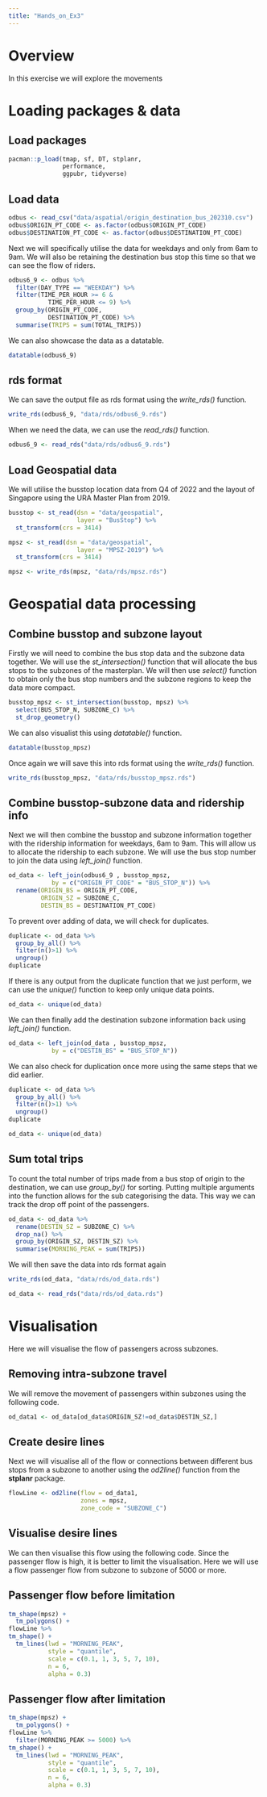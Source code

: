 ```yaml
---
title: "Hands_on_Ex3"
---
```


# Overview

In this exercise we will explore the movements

# Loading packages & data

## Load packages

```r
pacman::p_load(tmap, sf, DT, stplanr,
               performance,
               ggpubr, tidyverse)
```

## Load data

```r
odbus <- read_csv("data/aspatial/origin_destination_bus_202310.csv")
odbus$ORIGIN_PT_CODE <- as.factor(odbus$ORIGIN_PT_CODE)
odbus$DESTINATION_PT_CODE <- as.factor(odbus$DESTINATION_PT_CODE)

```

Next we will specifically utilise the data for weekdays and only from 6am to 9am. We will also be retaining the destination bus stop this time so that we can see the flow of riders.

```r
odbus6_9 <- odbus %>%
  filter(DAY_TYPE == "WEEKDAY") %>%
  filter(TIME_PER_HOUR >= 6 &
           TIME_PER_HOUR <= 9) %>%
  group_by(ORIGIN_PT_CODE,
           DESTINATION_PT_CODE) %>%
  summarise(TRIPS = sum(TOTAL_TRIPS))
```

We can also showcase the data as a datatable.

```r
datatable(odbus6_9)

```

## rds format

We can save the output file as rds format using the *write_rds()* function.

```r
write_rds(odbus6_9, "data/rds/odbus6_9.rds")
```

When we need the data, we can use the *read_rds()* function.

```r
odbus6_9 <- read_rds("data/rds/odbus6_9.rds")
```

## Load Geospatial data

We will utilise the busstop location data from Q4 of 2022 and the layout of Singapore using the URA Master Plan from 2019.

```r
busstop <- st_read(dsn = "data/geospatial",
                   layer = "BusStop") %>%
  st_transform(crs = 3414)

mpsz <- st_read(dsn = "data/geospatial",
                   layer = "MPSZ-2019") %>%
  st_transform(crs = 3414)

```

```r
mpsz <- write_rds(mpsz, "data/rds/mpsz.rds")
```

# Geospatial data processing

## Combine busstop and subzone layout

Firstly we will need to combine the bus stop data and the subzone data together. We will use the *st_intersection()* function that will allocate the bus stops to the subzones of the masterplan. We will then use *select()* function to obtain only the bus stop numbers and the subzone regions to keep the data more compact.

```r
busstop_mpsz <- st_intersection(busstop, mpsz) %>%
  select(BUS_STOP_N, SUBZONE_C) %>%
  st_drop_geometry()

```

We can also visualist this using *datatable()* function.

```r
datatable(busstop_mpsz)

```

Once again we will save this into rds format using the *write_rds()* function.

```r
write_rds(busstop_mpsz, "data/rds/busstop_mpsz.rds") 

```

## Combine busstop-subzone data and ridership info

Next we will then combine the busstop and subzone information together with the ridership information for weekdays, 6am to 9am. This will allow us to allocate the ridership to each subzone. We will use the bus stop number to join the data using *left_join()* function.

```r
od_data <- left_join(odbus6_9 , busstop_mpsz,
            by = c("ORIGIN_PT_CODE" = "BUS_STOP_N")) %>%
  rename(ORIGIN_BS = ORIGIN_PT_CODE,
         ORIGIN_SZ = SUBZONE_C,
         DESTIN_BS = DESTINATION_PT_CODE)
```

To prevent over adding of data, we will check for duplicates.

```r
duplicate <- od_data %>%
  group_by_all() %>%
  filter(n()>1) %>%
  ungroup()
duplicate

```

If there is any output from the duplicate function that we just perform, we can use the *unique()* function to keep only unique data points.

```r
od_data <- unique(od_data)

```

We can then finally add the destination subzone information back using *left_join()* function.

```r
od_data <- left_join(od_data , busstop_mpsz,
            by = c("DESTIN_BS" = "BUS_STOP_N"))

```

We can also check for duplication once more using the same steps that we did earlier.

```r
duplicate <- od_data %>%
  group_by_all() %>%
  filter(n()>1) %>%
  ungroup()
duplicate

od_data <- unique(od_data)

```

## Sum total trips

To count the total number of trips made from a bus stop of origin to the destination, we can use *group_by()* for sorting. Putting multiple arguments into the function allows for the sub categorising the data. This way we can track the drop off point of the passengers.

```r
od_data <- od_data %>%
  rename(DESTIN_SZ = SUBZONE_C) %>%
  drop_na() %>%
  group_by(ORIGIN_SZ, DESTIN_SZ) %>%
  summarise(MORNING_PEAK = sum(TRIPS))

```

We will then save the data into rds format again

```r
write_rds(od_data, "data/rds/od_data.rds")

od_data <- read_rds("data/rds/od_data.rds")
```

# Visualisation

Here we will visualise the flow of passengers across subzones.

## Removing intra-subzone travel

We will remove the movement of passengers within subzones using the following code.

```r
od_data1 <- od_data[od_data$ORIGIN_SZ!=od_data$DESTIN_SZ,]

```

## Create desire lines

Next we will visualise all of the flow or connections between different bus stops from a subzone to another using the *od2line()* function from the **stplanr** package.

```r
flowLine <- od2line(flow = od_data1, 
                    zones = mpsz,
                    zone_code = "SUBZONE_C")

```

## Visualise desire lines

We can then visualise this flow using the following code. Since the passenger flow is high, it is better to limit the visualisation. Here we will use a flow passenger flow from subzone to subzone of 5000 or more.

::: panel-tabset
## **Passenger flow before limitation**

```r
tm_shape(mpsz) +
  tm_polygons() +
flowLine %>%  
tm_shape() +
  tm_lines(lwd = "MORNING_PEAK",
           style = "quantile",
           scale = c(0.1, 1, 3, 5, 7, 10),
           n = 6,
           alpha = 0.3)

```

## **Passenger flow after limitation**

```r
tm_shape(mpsz) +
  tm_polygons() +
flowLine %>%  
  filter(MORNING_PEAK >= 5000) %>%
tm_shape() +
  tm_lines(lwd = "MORNING_PEAK",
           style = "quantile",
           scale = c(0.1, 1, 3, 5, 7, 10),
           n = 6,
           alpha = 0.3)

```
:::
